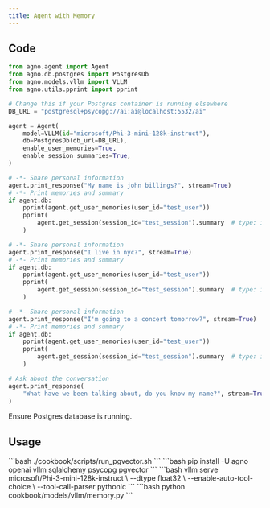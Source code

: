 ```yaml
---
title: Agent with Memory
---
```


## Code

```python cookbook/models/vllm/memory.py
from agno.agent import Agent
from agno.db.postgres import PostgresDb
from agno.models.vllm import VLLM
from agno.utils.pprint import pprint

# Change this if your Postgres container is running elsewhere
DB_URL = "postgresql+psycopg://ai:ai@localhost:5532/ai"

agent = Agent(
    model=VLLM(id="microsoft/Phi-3-mini-128k-instruct"),
    db=PostgresDb(db_url=DB_URL),
    enable_user_memories=True,
    enable_session_summaries=True,
)

# -*- Share personal information
agent.print_response("My name is john billings?", stream=True)
# -*- Print memories and summary
if agent.db:
    pprint(agent.get_user_memories(user_id="test_user"))
    pprint(
        agent.get_session(session_id="test_session").summary  # type: ignore
    )

# -*- Share personal information
agent.print_response("I live in nyc?", stream=True)
# -*- Print memories and summary
if agent.db:
    pprint(agent.get_user_memories(user_id="test_user"))
    pprint(
        agent.get_session(session_id="test_session").summary  # type: ignore
    )

# -*- Share personal information
agent.print_response("I'm going to a concert tomorrow?", stream=True)
# -*- Print memories and summary
if agent.db:
    pprint(agent.get_user_memories(user_id="test_user"))
    pprint(
        agent.get_session(session_id="test_session").summary  # type: ignore
    )

# Ask about the conversation
agent.print_response(
    "What have we been talking about, do you know my name?", stream=True
)
```
<Note>
  Ensure Postgres database is running.
</Note>

## Usage

<Steps>
  <Snippet file="create-venv-step.mdx" />

  <Step title="Start Postgres database">
    ```bash
    ./cookbook/scripts/run_pgvector.sh
    ```
  </Step>

  <Step title="Install Libraries">
    ```bash
    pip install -U agno openai vllm sqlalchemy psycopg pgvector
    ```
  </Step>

  <Step title="Start vLLM server">
    ```bash
    vllm serve microsoft/Phi-3-mini-128k-instruct \
        --dtype float32 \
        --enable-auto-tool-choice \
        --tool-call-parser pythonic
    ```
  </Step>

  <Step title="Run Agent">
    ```bash
    python cookbook/models/vllm/memory.py
    ```
  </Step>
</Steps> 